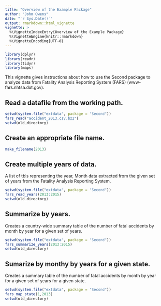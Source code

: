 ```yaml
---
title: "Overview of the Example Package"
author: "John Owens"
date: "`r Sys.Date()`"
output: rmarkdown::html_vignette
vignette: >
  %\VignetteIndexEntry{Overview of the Example Package}
  %\VignetteEngine{knitr::rmarkdown}
  %\VignetteEncoding{UTF-8}
---
```


```r
library(dplyr)
library(readr)
library(tidyr)
library(maps)

```

This vignette gives instructions about how to use the Second package to analyze data from Fatality Analysis Reporting System (FARS) (www-fars.nhtsa.dot.gov).

## Read a datafile from the working path.
```r
setwd(system.file("extdata", package = "Second"))
fars_read("accident_2013.csv.bz2")
setwd(old_directory)
```
## Create an appropriate file name.
```r
make_filename(2013)
```
## Create multiple years of data.

A list of tbls representing the year, Month data extracted from the given set of years from the Fatality Analysis Reporting System.

```r
setwd(system.file("extdata", package = "Second"))
fars_read_years(2013:2015)
setwd(old_directory)
```
## Summarize by years.

Creates a country-wide summary table of the number of fatal accidents by month by year for a given set of years.

```r
setwd(system.file("extdata", package = "Second"))
fars_summarize_years(2013:2015)
setwd(old_directory)
```

## Sumarize by monthy by years for a given state.

Creates a summary table of the number of fatal accidents by month by year for a given set of years for a given state.

```r
setwd(system.file("extdata", package = "Second"))
fars_map_state(1,2013)
setwd(old_directory)
```

